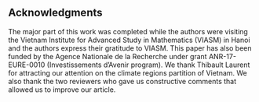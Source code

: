## Acknowledgments {.appendix .unnumbered}

The major part of this work was completed while the authors were
visiting the Vietnam Institute for Advanced Study in Mathematics (VIASM)
in Hanoi and the authors express their gratitude to VIASM. This paper
has also been funded by the Agence Nationale de la Recherche under grant
ANR-17-EURE-0010 (Investissements d'Avenir program). We thank Thibault
Laurent for attracting our attention on the climate regions partition of
Vietnam. We also thank the two reviewers who gave us constructive
comments that allowed us to improve our article.

